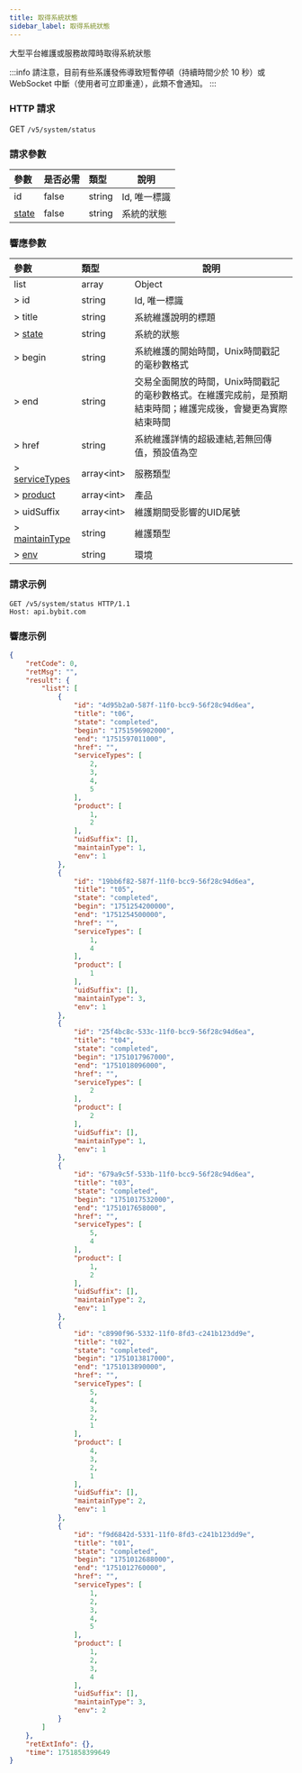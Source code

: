 ---
title: 取得系統狀態
sidebar_label: 取得系統狀態
---
大型平台維護或服務故障時取得系統狀態

:::info
請注意，目前有些系護發佈導致短暫停頓（持續時間少於 10 秒）或 WebSocket 中斷（使用者可立即重連），此類不會通知。
:::

### HTTP 請求
GET `/v5/system/status`

### 請求參數
| 參數 | 是否必需 | 類型 | 說明|
|:----- |:-------|:-----|------ |
|id |false |string |Id, 唯一標識 |
|[state](enum#state) |false |string |系統的狀態|

### 響應參數
| 參數 | 類型 | 說明|
|:----- |:-----|----- |
|list |array |Object |
|> id |string |Id, 唯一標識 |
|> title |string |系統維​​護說明的標題 |
|> [state](enum#state) |string |系統的狀態 |
|> begin |string |系統維​​護的開始時間，Unix時間戳記的毫秒數格式 |
|> end |string |交易全面開放的時間，Unix時間戳記的毫秒數格式。在維護完成前，是預期結束時間；維護完成後，會變更為實際結束時間 |
|> href |string |系統維​​護詳情的超級連結,若無回傳值，預設值為空 |
|> [serviceTypes](enum#servicetypes) |array&lt;int&gt; |服務類型 |
|> [product](enum#product) |array&lt;int&gt; |產品 |
|> uidSuffix|array&lt;int&gt; |維護期間受影響的UID尾號 |
|> [maintainType](enum#maintaintype) |string |維護類型 |
|> [env](enum#env) |string |環境 |

### 請求示例

```http
GET /v5/system/status HTTP/1.1
Host: api.bybit.com
```

### 響應示例

```json
{
    "retCode": 0,
    "retMsg": "",
    "result": {
        "list": [
            {
                "id": "4d95b2a0-587f-11f0-bcc9-56f28c94d6ea",
                "title": "t06",
                "state": "completed",
                "begin": "1751596902000",
                "end": "1751597011000",
                "href": "",
                "serviceTypes": [
                    2,
                    3,
                    4,
                    5
                ],
                "product": [
                    1,
                    2
                ],
                "uidSuffix": [],
                "maintainType": 1,
                "env": 1
            },
            {
                "id": "19bb6f82-587f-11f0-bcc9-56f28c94d6ea",
                "title": "t05",
                "state": "completed",
                "begin": "1751254200000",
                "end": "1751254500000",
                "href": "",
                "serviceTypes": [
                    1,
                    4
                ],
                "product": [
                    1
                ],
                "uidSuffix": [],
                "maintainType": 3,
                "env": 1
            },
            {
                "id": "25f4bc8c-533c-11f0-bcc9-56f28c94d6ea",
                "title": "t04",
                "state": "completed",
                "begin": "1751017967000",
                "end": "1751018096000",
                "href": "",
                "serviceTypes": [
                    2
                ],
                "product": [
                    2
                ],
                "uidSuffix": [],
                "maintainType": 1,
                "env": 1
            },
            {
                "id": "679a9c5f-533b-11f0-bcc9-56f28c94d6ea",
                "title": "t03",
                "state": "completed",
                "begin": "1751017532000",
                "end": "1751017658000",
                "href": "",
                "serviceTypes": [
                    5,
                    4
                ],
                "product": [
                    1,
                    2
                ],
                "uidSuffix": [],
                "maintainType": 2,
                "env": 1
            },
            {
                "id": "c8990f96-5332-11f0-8fd3-c241b123dd9e",
                "title": "t02",
                "state": "completed",
                "begin": "1751013817000",
                "end": "1751013890000",
                "href": "",
                "serviceTypes": [
                    5,
                    4,
                    3,
                    2,
                    1
                ],
                "product": [
                    4,
                    3,
                    2,
                    1
                ],
                "uidSuffix": [],
                "maintainType": 2,
                "env": 1
            },
            {
                "id": "f9d6842d-5331-11f0-8fd3-c241b123dd9e",
                "title": "t01",
                "state": "completed",
                "begin": "1751012688000",
                "end": "1751012760000",
                "href": "",
                "serviceTypes": [
                    1,
                    2,
                    3,
                    4,
                    5
                ],
                "product": [
                    1,
                    2,
                    3,
                    4
                ],
                "uidSuffix": [],
                "maintainType": 3,
                "env": 2
            }
        ]
    },
    "retExtInfo": {},
    "time": 1751858399649
}
```
